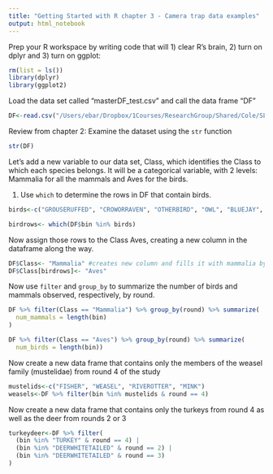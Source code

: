 ```yaml
---
title: "Getting Started with R chapter 3 - Camera trap data examples"
output: html_notebook
---
```


Prep your R workspace by writing code that will 1) clear R's brain, 2) turn on dplyr and 3) turn on ggplot:

```r
rm(list = ls())
library(dplyr)
library(ggplot2)
```
Load the data set called "masterDF_test.csv" and call the data frame "DF"

```r
DF<-read.csv("/Users/ebar/Dropbox/1Courses/ResearchGroup/Shared/Cole/SLU Fellowship/Data/masterDF_test.csv")
```
Review from chapter 2: Examine the dataset using the `str` function 
```r
str(DF)
```
Let's add a new variable to our data set, Class, which identifies the Class to which each species belongs. It will be a categorical variable, with 2 levels: Mammalia for all the mammals and Aves for the birds.  


1. Use `which` to determine the rows in DF that contain birds.
```r
birds<-c("GROUSERUFFED", "CROWORRAVEN", "OTHERBIRD", "OWL", "BLUEJAY", "TURKEY", "GOOSEWILD")

birdrows<- which(DF$bin %in% birds)

```
Now assign those rows to the Class Aves, creating a new column in the dataframe along the way.
```r
DF$Class<- "Mammalia" #creates new column and fills it with mammalia by default
DF$Class[birdrows]<- "Aves"
```
Now use `filter` and `group_by` to summarize the number of birds and mammals observed, respectively, by round.

```r
DF %>% filter(Class == "Mammalia") %>% group_by(round) %>% summarize(
  num_mammals = length(bin)
) 

DF %>% filter(Class == "Aves") %>% group_by(round) %>% summarize(
  num_birds = length(bin))

```

Now create a new data frame that contains only the members of the weasel family (mustelidae) from round 4 of the study

```r
mustelids<-c("FISHER", "WEASEL", "RIVEROTTER", "MINK")
weasels<-DF %>% filter(bin %in% mustelids & round == 4)
```

Now create a new data frame that contains only the turkeys from round 4 as well as the deer from rounds 2 or 3
```r
turkeydeer<-DF %>% filter(
  (bin %in% "TURKEY" & round == 4) |  
  (bin %in% "DEERWHITETAILED" & round == 2) | 
  (bin %in% "DEERWHITETAILED" & round == 3)
)
```




